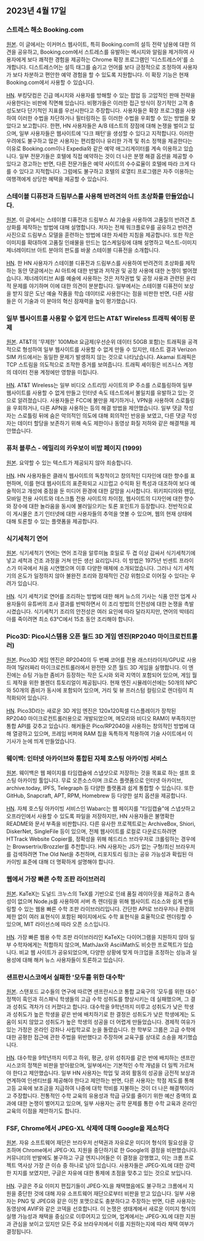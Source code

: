 

<CallToAction />

<Steps>

## 2023년 4월 17일

### 스트레스 해소 Booking.com

[원본](https://www.alexcharlton.co/projects/booking-com-de-stresser).
이 글에서는 이커머스 웹사이트, 특히 Booking.com의 설득 전략 남용에 대한 의견을 공유하고, Booking.com에서 스트레스를 유발하는 메시지와 알림을 제거하여 사용자에게 보다 쾌적한 경험을 제공하는 Chrome 확장 프로그램인 '디스트레스어'를 소개합니다. 디스트레스어는 설득 태그를 숨기고 언어를 보다 긍정적으로 조정하여 사용자가 보다 차분하고 편안한 예약 경험을 할 수 있도록 지원합니다. 이 확장 기능은 현재 Booking.com에서 사용할 수 있습니다.

[HN](http://news.ycombinator.com/item?id=35590734).
부킹닷컴은 긴급 메시지와 사용자를 방해할 수 있는 팝업 등 고압적인 판매 전략을 사용한다는 비판에 직면해 있습니다. 비평가들은 이러한 접근 방식이 장기적인 고객 충성도보다 단기적인 지표를 우선시한다고 주장합니다. 사용자들은 확장 프로그램을 사용하여 이러한 수법을 차단하거나 필터링하는 등 이러한 수법을 우회할 수 있는 방법을 찾았다고 보고합니다. 한편, HN 사용자들은 A/B 테스트의 장점에 대해 논쟁을 벌이고 있으며, 일부 사용자들은 웹사이트에 '다크 패턴'을 생성할 수 있다고 지적합니다. 이러한 우려에도 불구하고 많은 사용자는 편리함이나 유리한 가격 및 취소 정책을 제공한다는 이유로 Booking.com이나 Expedia와 같은 예약 애그리게이터를 계속 이용하고 있습니다. 일부 전문가들은 호텔에 직접 예약하는 것이 더 나은 분쟁 해결 옵션을 제공할 수 있다고 경고하는 반면, 다른 전문가들은 예약 사이트의 수수료율이 호텔에 따라 크게 다를 수 있다고 지적합니다. 그럼에도 불구하고 호텔의 로열티 프로그램은 자주 이용하는 여행객에게 상당한 혜택을 제공할 수 있습니다.

### 스테이블 디퓨전과 드림부스를 사용해 반려견의 아트 초상화를 만들었습니다.

[원본](https://www.shruggingface.com/blog/how-i-used-stable-diffusion-and-dreambooth-to-create-a-painted-portrait-of-my-dog).
이 글에서는 스테이블 디퓨전과 드림부스 AI 기술을 사용하여 고품질의 반려견 초상화를 제작하는 방법에 대해 설명합니다. 저자는 전체 워크플로우를 공유하고 반려견 사진으로 드림부스 모델을 훈련하는 방법에 대한 자세한 지침을 제공합니다. 또한 작은 이미지를 확대하여 고품질 인쇄물을 만드는 업스케일링에 대해 설명하고 텍스트-이미지 제너레이티브 아트 분야의 판도를 바꿀 스테이블 디퓨전을 소개합니다.

[HN](http://news.ycombinator.com/item?id=35592847).
한 HN 사용자가 스테이블 디퓨전과 드림부스를 사용하여 반려견의 초상화를 제작하는 동안 댓글에서는 AI 아트에 대한 반발과 저작권 및 공정 사용에 대한 논쟁이 벌어졌습니다. 제너레이티브 AI를 예술에 사용하는 것은 저작권법 및 공정 사용과 관련된 윤리적 문제를 야기하며 이에 대한 의견이 분분합니다. 일부에서는 스테이블 디퓨전이 보상을 받지 않은 도난 예술 작품을 학습 데이터로 사용한다는 점을 비판한 반면, 다른 사람들은 이 기술과 이 분야의 혁신 잠재력을 높이 평가했습니다.

### 일부 웹사이트를 사용할 수 없게 만드는 AT&T Wireless 트래픽 쉐이핑 문제

[원본](https://adriano.fyi/post/2023/2023-04-16-att-traffic-shaping-makes-websites-unusable/).
AT&T의 '무제한' 100Mbit 요금제(우선순위 데이터 50GB 포함)는 트래픽을 공격적으로 형성하여 일부 웹사이트를 사용할 수 없게 만들 수 있지만, 테스트 결과 Verizon SIM 카드에서는 동일한 문제가 발생하지 않는 것으로 나타났습니다. Akamai 트래픽은 TCP 스트림을 의도적으로 조작한 증거를 보여줍니다. 트래픽 셰이핑은 비즈니스 계정의 데이터 전용 계정에만 영향을 미칩니다.

[HN](http://news.ycombinator.com/item?id=35592607).
AT&T Wireless는 일부 비디오 스트리밍 사이트의 IP 주소를 스로틀링하여 일부 웹사이트를 사용할 수 없게 만들고 인터넷 속도 테스트에서 불일치를 유발하고 있는 것으로 알려졌습니다. 사용자들은 FCC에 불만을 제기하거나, VPN을 사용하여 스로틀링을 우회하거나, 다른 APN을 사용하는 등의 해결 방법을 제안했습니다. 일부 댓글 작성자는 스로틀링 뒤에 숨은 악의적인 의도에 대해 회의적인 반응을 보였고, 다른 댓글 작성자는 데이터 할당을 보존하기 위해 속도 제한이나 동영상 화질 저하와 같은 해결책을 제안했습니다.

### 퓨처 블루스 - 에밀리의 카우보이 비밥 페이지 (1999)

[원본](https://futureblues.com/).
요약할 수 있는 텍스트가 제공되지 않아 죄송합니다.

[HN](http://news.ycombinator.com/item?id=35589124).
HN 사용자들은 클래식 웹사이트의 독창적이고 창의적인 디자인에 대한 향수를 표현하며, 이를 현대 웹사이트의 표준화되고 시끄럽고 수익화 된 특성과 대조하여 보다 예술적이고 개성에 중점을 둔 미디어 환경에 대한 갈망을 시사합니다. 위키피디아와 팬덤, 모바일 전용 사이트와 데스크톱 전용 사이트의 차이점, 웹사이트의 디자인에 대한 향수와 장수에 대한 놀라움을 동시에 불러일으키는 토론 포인트가 등장합니다. 전반적으로 이 게시물은 초기 인터넷에 대한 사용자들의 추억을 엿볼 수 있으며, 웹의 현재 상태에 대해 토론할 수 있는 플랫폼을 제공합니다.

### 식기세척기 연어

[원본](https://en.wikipedia.org/wiki/Dishwasher_salmon).
식기세척기 연어는 연어 조각을 알루미늄 호일로 두 겹 이상 감싸서 식기세척기에 넣고 세척과 건조 과정을 거쳐 만든 생선 요리입니다. 이 방법은 1975년 빈센트 프라이스가 미국에서 처음 시연했으며 이후 다양한 매체에 소개되었습니다. 그러나 식기 세척기의 온도가 일정하지 않아 불완전 조리와 잠재적인 건강 위험으로 이어질 수 있다는 우려가 있습니다.

[HN](http://news.ycombinator.com/item?id=35586683).
식기 세척기로 연어를 조리하는 방법에 대한 해커 뉴스의 기사는 식품 안전 업계 사용자들이 유튜버의 조사 결과를 반박하면서 이 조리 방법의 안전성에 대한 논쟁을 촉발시켰습니다. 식기세척기 조리의 안전성은 여러 요인에 따라 달라지지만, 연어의 박테리아를 죽이려면 최소 63°C에서 15초 동안 조리해야 합니다.

### Pico3D: Pico시스템용 오픈 월드 3D 게임 엔진(RP2040 마이크로컨트롤러)

[원본](https://github.com/bernhardstrobl/Pico3D).
Pico3D 게임 엔진은 RP2040의 두 번째 코어를 전용 래스터라이저/GPU로 사용하여 1달러짜리 마이크로컨트롤러에서 완전한 오픈 월드 3D 게임을 실행합니다. 이 엔진에는 슈팅 가능한 좀비가 등장하는 작은 도시와 외곽 지역이 포함되어 있으며, 게임 월드 제작을 위한 블렌더 튜토리얼이 제공됩니다. 현재 엔진 시뮬레이션에는 50개의 NPC와 50개의 좀비가 동시에 포함되어 있으며, 거리 및 뷰 프러스텀 컬링으로 렌더링이 최적화되어 있습니다.

[HN](http://news.ycombinator.com/item?id=35589172).
Pico3D라는 새로운 3D 게임 엔진은 120x120픽셀 디스플레이가 장착된 RP2040 마이크로컨트롤러용으로 개발되었으며, 메모리와 비디오 RAM이 부족하지만 통합 API를 갖추고 있습니다. 해커들은 Pico/RP2040을 사용하는 창의적인 방법에 대해 열광하고 있으며, 프레임 버퍼에 RAM 칩을 독특하게 적용하여 기술 사이트에서 이 기사가 눈에 띄게 만들었습니다.

### 웨이백: 인터넷 아카이브와 통합된 자체 호스팅 아카이빙 서비스

[원본](https://github.com/wabarc/wayback).
웨이백은 웹 페이지를 타임캡슐에 스냅샷으로 저장하는 것을 목표로 하는 셀프 호스팅 아카이빙 툴입니다. 무료 오픈소스이며 크로스 플랫폼으로 인터넷 아카이브, archive.today, IPFS, Telegraph 등 다양한 플랫폼과 쉽게 통합할 수 있습니다. 또한 GitHub, Snapcraft, APT, RPM, Homebrew 등 다양한 설치 옵션을 제공합니다.

[HN](http://news.ycombinator.com/item?id=35586845).
자체 호스팅 아카이빙 서비스인 Wabarc는 웹 페이지를 "타임캡슐"에 스냅샷하고 오프라인에서 사용할 수 있도록 파일을 저장하지만, HN 사용자들은 불명확한 README와 문서 부족을 비판합니다. 다른 유사한 프로젝트로는 ArchiveBox, Shiori, DiskerNet, SingleFile 등이 있으며, 전체 웹사이트를 로컬로 다운로드하려면 HTTrack Website Copier를, 정확성을 위해 헤드리스 브라우저로 크롤링하는 경우에는 Browsertrix/Brozzler를 추천합니다. HN 사용자는 JS가 없는 구형/최신 브라우저를 검색하려면 The Old Net을 추천하며, 리포지토리 링크는 공유 가능성과 확립된 아카이빙 표준에 대해 더 명확하게 설명해야 합니다.

### 웹에서 가장 빠른 수학 조판 라이브러리

[원본](https://katex.org/).
KaTeX는 도널드 크누스의 TeX를 기반으로 인쇄 품질 레이아웃을 제공하고 종속성이 없으며 Node.js를 사용하여 서버 측 렌더링을 위해 웹사이트 리소스와 쉽게 번들링할 수 있는 웹용 빠른 수학 조판 라이브러리입니다. 간단한 API로 브라우저나 환경의 제한 없이 여러 표현식이 포함된 페이지에서도 수학 표현식을 효율적으로 렌더링할 수 있으며, MIT 라이선스에 따라 오픈 소스입니다.

[HN](http://news.ycombinator.com/item?id=35588985).
가장 빠른 웹용 수학 조판 라이브러리인 KaTeX는 다이어그램을 지원하지 않아 일부 수학자에게는 적합하지 않으며, MathJax와 AsciiMath도 비슷한 프로젝트가 있습니다. 비교 웹 사이트가 공유되었으며, 다양한 상황에 맞게 마크업을 조정하는 성능과 실용성에 대해 해커 뉴스 사용자들이 토론하고 있습니다.

### 샌프란시스코에서 실패한 '모두를 위한 대수학'

[원본](https://www.joannejacobs.com/post/algebra-for-none-fails-in-san-francisco).
스탠포드 교수들의 연구에 따르면 샌프란시스코 통합 교육구의 '모두를 위한 대수' 정책이 흑인과 히스패닉 학생들의 고급 수학 성취도를 향상시키는 데 실패했으며, 그 결과 성취도 격차가 더 커졌다고 합니다. 대수학을 9학년까지 미루고 성취도가 낮은 학생과 성취도가 높은 학생을 같은 반에 배치하기로 한 결정은 성취도가 낮은 학생에게는 도움이 되지 않았고 성취도가 높은 학생의 성공을 더 어렵게 만들었습니다. 경제적 여유가 있는 가정은 온라인 강좌나 사립학교로 눈을 돌렸습니다. 한 학부모 그룹은 고급 수학에 대한 공평한 접근에 관한 주법을 위반했다고 주장하며 교육구를 상대로 소송을 제기했습니다.

[HN](http://news.ycombinator.com/item?id=35595026).
대수학을 9학년까지 미루고 하위, 평균, 상위 성취자를 같은 반에 배치하는 샌프란시스코의 정책은 비판을 받아왔으며, 일부에서는 기본적인 수학 개념을 더 일찍 가르쳐야 한다고 제안했습니다. 일부 HN 사용자는 학업 및 과외 활동의 성공을 금전적 보상과 연계하여 인센티브를 제공해야 한다고 제안하는 반면, 다른 사용자는 학점 제도를 통해 고등 교육에 보조금을 지급하여 나중에 대학 학비를 지불하는 것이 더 나은 해결책이라고 주장합니다. 전통적인 수학 교육의 유용성과 학급 규모를 줄이기 위한 예산 증액의 효과에 대한 논쟁이 벌어지고 있으며, 일부 사용자는 공학 문제를 통한 수학 교육과 온라인 교육의 이점을 제안하기도 합니다.

### FSF, Chrome에서 JPEG-XL 삭제에 대해 Google을 제소하다

[원본](https://www.phoronix.com/news/FSF-Slams-Google-JPEG-XL).
자유 소프트웨어 재단은 브라우저 선택권과 자유로운 미디어 형식의 필요성을 강조하며 Chrome에서 JPEG-XL 지원을 중단하기로 한 Google의 결정을 비판했습니다. 커뮤니티의 반발에도 불구하고 구글 엔지니어들은 이 결정을 강행했고, 이는 크롬 프로젝트 역사상 가장 큰 이슈 중 하나로 남아 있습니다. 사용자들은 JPEG-XL에 대한 강력한 지지를 보였지만, 구글은 자유에 대한 통제에 초점을 맞추고 있는 것으로 보입니다.

[HN](http://news.ycombinator.com/item?id=35589179).
구글은 주요 이미지 편집기들이 JPEG-XL을 채택했음에도 불구하고 크롬에서 지원을 중단한 것에 대해 자유 소프트웨어 재단으로부터 비판을 받고 있습니다. 일부 사용자는 PNG 및 JPEG와 같은 이전 포맷으로도 충분하다고 주장하는 반면, 다른 사용자는 동영상에 AVIF와 같은 코덱을 선호합니다. 이 논쟁은 생태계에서 새로운 이미지 형식의 실행 가능성과 채택을 중심으로 이루어지고 있으며, 업계에서는 JPEG-XL에 대한 지원과 관심을 보이고 있지만 모든 주요 브라우저에서 이를 지원하는지에 따라 채택 여부가 결정됩니다.

</Steps>